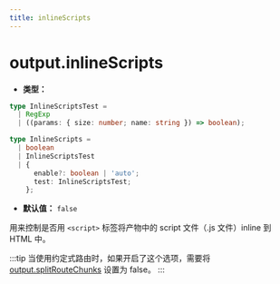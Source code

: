 ```yaml
---
title: inlineScripts
---
```


# output.inlineScripts

- **类型：**

```ts
type InlineScriptsTest =
  | RegExp
  | ((params: { size: number; name: string }) => boolean);

type InlineScripts =
  | boolean
  | InlineScriptsTest
  | {
      enable?: boolean | 'auto';
      test: InlineScriptsTest;
    };
```

- **默认值：** `false`

用来控制是否用 `<script>` 标签将产物中的 script 文件（.js 文件）inline 到 HTML 中。

:::tip
当使用约定式路由时，如果开启了这个选项，需要将 [output.splitRouteChunks](/configure/app/output/split-route-chunks) 设置为 false。
:::


<RsbuildConfig configName="output.inlineScripts" />
